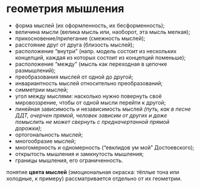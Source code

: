 # геометрия мышления {#geometry}

- форма мыслей (их оформленность, их бесформенность);
- величина мысли (велика мысль или, наоборот, эта мысль мелкая);
- прикосновение/прилегание (смежность мыслей);
- расстояние друг от друга (близость мыслей);
- расположение "внутри" (напр. модель состоит из нескольких концепций, каждая из которых состоит из концепций поменьше);
- расположение "между" (мысль как переходная в цепочке размышлений);
- преобразования мыслей от одной до другой;
- инвариантность мыслей относительно преобразований;
- симметрии мыслей;
- угол между мыслями\: насколько нужно повернуть своё мировоззрение, чтобы от одной мысли перейти к другой;
- линейная зависимость и независимость мыслей _(путь, как в песне ДДТ, очерчен прямой, человек зависим от других и даже помыслить не может свернуть с предначертанной прямой дорожки)_;
- ортогональность мыслей;
- многообразие мыслей;
- многомерность и одномерность ("евклидов ум мой" Достоевского);
- открытость мышления и замкнутость мышления;
- границы мышления, его ограниченность.

понятие __цвета мыслей__ (эмоциональная окраска\: тёплые тона или холодные, к примеру) рассматривается отдельно от их геометрии.

